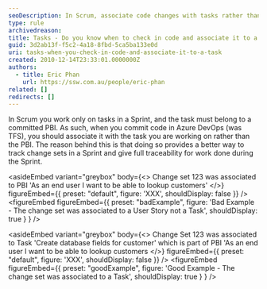 ```yaml
---
seoDescription: In Scrum, associate code changes with tasks rather than PBIs to track work done during a Sprint and provide full traceability.
type: rule
archivedreason:
title: Tasks - Do you know when to check in code and associate it to a task?
guid: 3d2ab13f-f5c2-4a18-8fbd-5ca5ba133e0d
uri: tasks-when-you-check-in-code-and-associate-it-to-a-task
created: 2010-12-14T23:33:01.0000000Z
authors:
  - title: Eric Phan
    url: https://ssw.com.au/people/eric-phan
related: []
redirects: []
---
```


In Scrum you work only on tasks in a Sprint, and the task must belong to a committed PBI. As such, when you commit code in Azure DevOps (was TFS), you should associate it with the task you are working on rather than the PBI.
The reason behind this is that doing so provides a better way to track change sets in a Sprint and give full traceability for work done during the Sprint.

<asideEmbed
  variant="greybox"
  body={<>
    Change set 123 was associated to PBI 'As an end user I want to be able to lookup customers'
  </>}
  figureEmbed={{
    preset: "default",
    figure: 'XXX',
    shouldDisplay: false
  }}
/>
<figureEmbed figureEmbed={{
  preset: "badExample",
  figure: 'Bad Example - The change set was associated to a User Story not a Task',
  shouldDisplay: true
} } />


<asideEmbed
  variant="greybox"
  body={<>
    Change Set 123 was associated to Task 'Create database fields for customer' which is part of PBI 'As an end user I want to be able to lookup customers
  </>}
  figureEmbed={{
    preset: "default",
    figure: 'XXX',
    shouldDisplay: false
  }}
/>
<figureEmbed figureEmbed={{
  preset: "goodExample",
  figure: 'Good Example - The change set was associated to a Task',
  shouldDisplay: true
} } />
